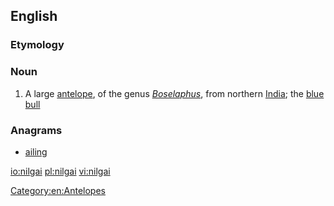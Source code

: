 ==English==
{{wikipedia}}
===Etymology===
{{rfe}}
===Noun===
{{en-noun|pl2=nilgai}}

# A large [[antelope]], of the genus ''[[Boselaphus]]'', from northern [[India]]; the [[blue bull]]

===Anagrams===
* [[ailing#English|ailing]]

[[Category:en:Antelopes]]

[[io:nilgai]]
[[pl:nilgai]]
[[vi:nilgai]]